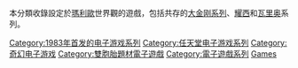 本分類收錄設定於[[瑪利歐系列|瑪利歐]]世界觀的遊戲，包括共存的[[大金刚系列|大金刚系列]]、[[耀西系列游戏列表|耀西]]和[[瓦里奥系列|瓦里奥]]系列。

{{DEFAULTSORT:Mario}}
[[Category:1983年首发的电子游戏系列|Category:1983年首发的电子游戏系列]]
[[Category:任天堂电子游戏系列|Category:任天堂电子游戏系列]]
[[Category:奇幻电子游戏|Category:奇幻电子游戏]]
[[Category:雙胞胎題材電子遊戲|Category:雙胞胎題材電子遊戲]]
[[Category:電子遊戲系列|Category:電子遊戲系列]]
[[Category:瑪利歐系列|Games]]